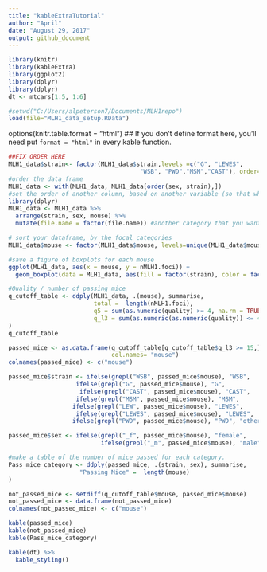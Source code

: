 ```yaml
---
title: "kableExtraTutorial"
author: "April"
date: "August 29, 2017"
output: github_document
---
```



```r
library(knitr)
library(kableExtra)
library(ggplot2)
library(dplyr)
library(dplyr)
dt <- mtcars[1:5, 1:6]

#setwd("C:/Users/alpeterson7/Documents/MLH1repo")
load(file="MLH1_data_setup.RData")

```


options(knitr.table.format = "html") 
## If you don't define format here, you'll need put `format = "html"` in every kable function.


```r
##FIX ORDER HERE
MLH1_data$strain<- factor(MLH1_data$strain,levels =c("G", "LEWES",
                                     "WSB", "PWD","MSM","CAST"), order=T )
#order the data frame
MLH1_data <- with(MLH1_data, MLH1_data[order(sex, strain),])
#set the order of another column, based on another variable (so that when)
library(dplyr)
MLH1_data <- MLH1_data %>%
  arrange(strain, sex, mouse) %>%
  mutate(file.name = factor(file.name)) #another category that you want the order to match

# sort your dataframe, by the focal categories
MLH1_data$mouse <- factor(MLH1_data$mouse, levels=unique(MLH1_data$mouse))
```

```r
#save a figure of boxplots for each mouse
ggplot(MLH1_data, aes(x = mouse, y = nMLH1.foci)) + 
  geom_boxplot(data = MLH1_data, aes(fill = factor(strain), color = factor(sex) ) ) 

```


```r
#Quality / number of passing mice
q_cutoff_table <- ddply(MLH1_data, .(mouse), summarise,
                        total =  length(nMLH1.foci),
                        q5 = sum(as.numeric(quality) >= 4, na.rm = TRUE ), 
                        q_l3 = sum(as.numeric(as.numeric(quality)) <= 4, na.rm = TRUE )
)
q_cutoff_table

passed_mice <- as.data.frame(q_cutoff_table[q_cutoff_table$q_l3 >= 15,]$mouse, 
                             col.names= "mouse")
colnames(passed_mice) <- c("mouse")

passed_mice$strain <- ifelse(grepl("WSB", passed_mice$mouse), "WSB", 
                   ifelse(grepl("G", passed_mice$mouse), "G",
                    ifelse(grepl("CAST", passed_mice$mouse), "CAST",
                   ifelse(grepl("MSM", passed_mice$mouse), "MSM",
                  ifelse(grepl("LEW", passed_mice$mouse), "LEWES", 
                   ifelse(grepl("LEWES", passed_mice$mouse), "LEWES",                                          
                  ifelse(grepl("PWD", passed_mice$mouse), "PWD", "other")))))))

passed_mice$sex <- ifelse(grepl("_f", passed_mice$mouse), "female",                                         
                          ifelse(grepl("_m", passed_mice$mouse), "male", "other"))

#make a table of the number of mice passed for each category.
Pass_mice_category <- ddply(passed_mice, .(strain, sex), summarise,
                    "Passing Mice" =  length(mouse)
)

not_passed_mice <- setdiff(q_cutoff_table$mouse, passed_mice$mouse)
not_passed_mice <- data.frame(not_passed_mice)
colnames(not_passed_mice) <- c("mouse")

```

```r
kable(passed_mice)
kable(not_passed_mice)
kable(Pass_mice_category)
```

```r
kable(dt) %>%
  kable_styling()
```
